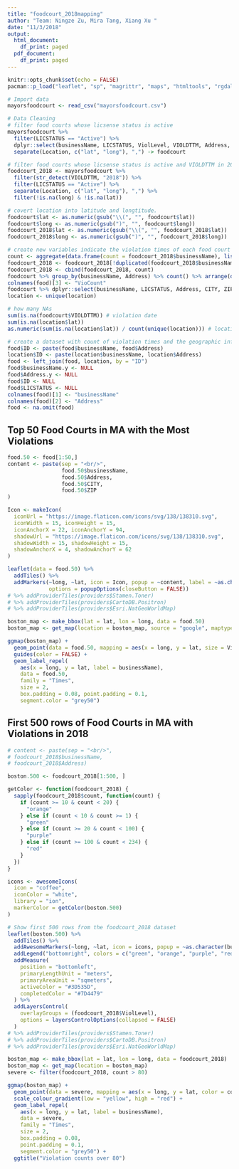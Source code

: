```yaml
---
title: "foodcourt_2018mapping"
author: "Team: Ningze Zu, Mira Tang, Xiang Xu "
date: "11/3/2018"
output:
  html_document:
    df_print: paged
  pdf_document:
    df_print: paged
---
```


```r
knitr::opts_chunk$set(echo = FALSE)
pacman::p_load("leaflet", "sp", "magrittr", "maps", "htmltools", "rgdal", "ggplot2", "maptools", "XML", "readr", "rgeos", "rmapshaper", "tidyverse", "lubridate", "ggmap", "ggrepel", update = FALSE)
```


```r
# Import data
mayorsfoodcourt <- read_csv("mayorsfoodcourt.csv")

# Data Cleaning
# filter food courts whose licsense status is active
mayorsfoodcourt %>%
  filter(LICSTATUS == "Active") %>%
  dplyr::select(businessName, LICSTATUS, ViolLevel, VIOLDTTM, Address, CITY, ZIP, Location) %>%
  separate(Location, c("lat", "long"), ",") -> foodcourt

# filter food courts whose licsense status is active and VIOLDTTM in 2018.
foodcourt_2018 <- mayorsfoodcourt %>%
  filter(str_detect(VIOLDTTM, "2018")) %>%
  filter(LICSTATUS == "Active") %>%
  separate(Location, c("lat", "long"), ",") %>%
  filter(!is.na(long) & !is.na(lat))

# covert location into latitude and longtitude.
foodcourt$lat <- as.numeric(gsub("\\(", "", foodcourt$lat))
foodcourt$long <- as.numeric(gsub(")", "", foodcourt$long))
foodcourt_2018$lat <- as.numeric(gsub("\\(", "", foodcourt_2018$lat))
foodcourt_2018$long <- as.numeric(gsub(")", "", foodcourt_2018$long))

# create new variables indicate the violation times of each food court
count <- aggregate(data.frame(count = foodcourt_2018$businessName), list(value = foodcourt_2018$businessName), length)
foodcourt_2018 <- foodcourt_2018[!duplicated(foodcourt_2018$businessName), ]
foodcourt_2018 <- cbind(foodcourt_2018, count)
foodcourt %>% group_by(businessName, Address) %>% count() %>% arrange(desc(n)) -> food
colnames(food)[3] <- "VioCount"
foodcourt %>% dplyr::select(businessName, LICSTATUS, Address, CITY, ZIP, lat, long) -> location
location <- unique(location)

# how many NAs
sum(is.na(foodcourt$VIOLDTTM)) # violation date
sum(is.na(location$lat))
as.numeric(sum(is.na(location$lat)) / count(unique(location))) # location

# create a dataset with count of violation times and the geographic info of foodcourts
food$ID <- paste(food$businessName, food$Address)
location$ID <- paste(location$businessName, location$Address)
food <- left_join(food, location, by = "ID")
food$businessName.y <- NULL
food$Address.y <- NULL
food$ID <- NULL
food$LICSTATUS <- NULL
colnames(food)[1] <- "businessName"
colnames(food)[2] <- "Address"
food <- na.omit(food)
```

## Top 50 Food Courts in MA with the Most Violations
```r
food.50 <- food[1:50,]
content <- paste(sep = "<br/>",
                 food.50$businessName,
                 food.50$Address,
                 food.50$CITY,
                 food.50$ZIP
)

Icon <- makeIcon(
  iconUrl = "https://image.flaticon.com/icons/svg/138/138310.svg",
  iconWidth = 15, iconHeight = 15,
  iconAnchorX = 22, iconAnchorY = 94,
  shadowUrl = "https://image.flaticon.com/icons/svg/138/138310.svg",
  shadowWidth = 15, shadowHeight = 15,
  shadowAnchorX = 4, shadowAnchorY = 62
)

leaflet(data = food.50) %>%
  addTiles() %>%
  addMarkers(~long, ~lat, icon = Icon, popup = ~content, label = ~as.character(VioCount),
             options = popupOptions(closeButton = FALSE))
# %>% addProviderTiles(providers$Stamen.Toner)
# %>% addProviderTiles(providers$CartoDB.Positron)
# %>% addProviderTiles(providers$Esri.NatGeoWorldMap)
```

```r
boston_map <- make_bbox(lat = lat, lon = long, data = food.50)
boston_map <- get_map(location = boston_map, source = "google", maptype = "hybrid")

ggmap(boston_map) +
  geom_point(data = food.50, mapping = aes(x = long, y = lat, size = VioCount, color = "red")) +
  guides(color = FALSE) +
  geom_label_repel(
    aes(x = long, y = lat, label = businessName),
    data = food.50,
    family = "Times",
    size = 2,
    box.padding = 0.08, point.padding = 0.1,
    segment.color = "grey50")
```

## First 500 rows of Food Courts in MA with Violations in 2018
```r
# content <- paste(sep = "<br/>",
# foodcourt_2018$businessName,
# foodcourt_2018$Address)

boston.500 <- foodcourt_2018[1:500, ]

getColor <- function(foodcourt_2018) {
  sapply(foodcourt_2018$count, function(count) {
    if (count >= 10 & count < 20) {
      "orange"
    } else if (count < 10 & count >= 1) {
      "green"
    } else if (count >= 20 & count < 100) {
      "purple"
    } else if (count >= 100 & count < 234) {
      "red"
    }
  })
}

icons <- awesomeIcons(
  icon = "coffee",
  iconColor = "white",
  library = "ion",
  markerColor = getColor(boston.500)
)

# Show first 500 rows from the foodcourt_2018 dataset
leaflet(boston.500) %>%
  addTiles() %>%
  addAwesomeMarkers(~long, ~lat, icon = icons, popup = ~as.character(businessName), options = popupOptions(closeButton = FALSE), label = ~as.character(count)) %>%
  addLegend("bottomright", colors = c("green", "orange", "purple", "red"), labels = c("<10", "10~20", "20~100", ">100"), title = "Violation Counts", opacity = 1) %>%
  addMeasure(
    position = "bottomleft",
    primaryLengthUnit = "meters",
    primaryAreaUnit = "sqmeters",
    activeColor = "#3D535D",
    completedColor = "#7D4479"
  ) %>%
  addLayersControl(
    overlayGroups = (foodcourt_2018$ViolLevel),
    options = layersControlOptions(collapsed = FALSE)
  )
# %>% addProviderTiles(providers$Stamen.Toner)
# %>% addProviderTiles(providers$CartoDB.Positron)
# %>% addProviderTiles(providers$Esri.NatGeoWorldMap)
```

```r
boston_map <- make_bbox(lat = lat, lon = long, data = foodcourt_2018)
boston_map <- get_map(location = boston_map)
severe <- filter(foodcourt_2018, count > 80)

ggmap(boston_map) + 
  geom_point(data = severe, mapping = aes(x = long, y = lat, color = count), size = 3) +
  scale_colour_gradient(low = "yellow", high = "red") + 
  geom_label_repel(
    aes(x = long, y = lat, label = businessName),
    data = severe,
    family = "Times",
    size = 2,
    box.padding = 0.08,
    point.padding = 0.1,
    segment.color = "grey50") + 
  ggtitle("Violation counts over 80")
```


